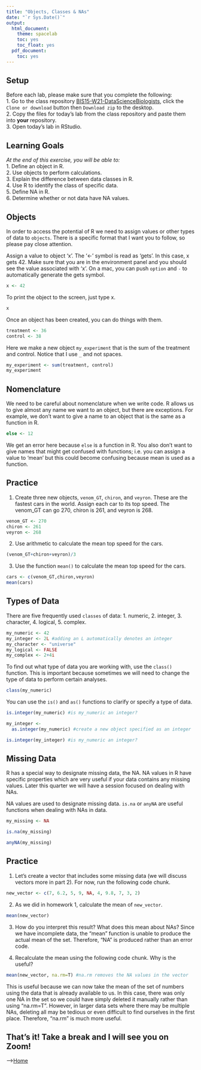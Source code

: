 ```yaml
---
title: "Objects, Classes & NAs"
date: "`r Sys.Date()`"
output:
  html_document:
    theme: spacelab
    toc: yes
    toc_float: yes
  pdf_document:
    toc: yes
---
```


## Setup
Before each lab, please make sure that you complete the following:  
1. Go to the class repository [BIS15-W21-DataScienceBiologists](https://github.com/jmledford3115/BIS15L-W21-DataScienceBiologists), click the `Clone or download` button then `Download zip` to the desktop.  
2. Copy the files for today's lab from the class repository and paste them into **your** repository.  
3. Open today's lab in RStudio. 

## Learning Goals
*At the end of this exercise, you will be able to:*    
1. Define an object in R.  
2. Use objects to perform calculations.  
3. Explain the difference between data classes in R.  
4. Use R to identify the class of specific data.  
5. Define NA in R.  
6. Determine whether or not data have NA values.  

## Objects
In order to access the potential of R we need to assign values or other types of data to `objects`. There is a specific format that I want you to follow, so please pay close attention.  

Assign a value to object 'x'. The '<-' symbol is read as 'gets'. In this case, x gets 42. Make sure that you are in the environment panel and you should see the value associated with 'x'. On a mac, you can push `option` and `-` to automatically generate the gets symbol.  
```r
x <- 42
```

To print the object to the screen, just type x.  
```r
x
```

Once an object has been created, you can do things with them.  
```r
treatment <- 36
control <- 38
```

Here we make a new object `my_experiment` that is the sum of the treatment and control. Notice that I use `_` and not spaces.  
```r
my_experiment <- sum(treatment, control)
my_experiment
```

## Nomenclature
We need to be careful about nomenclature when we write code. R allows us to give almost any name we want to an object, but there are exceptions. For example, we don't want to give a name to an object that is the same as a function in R.  
```r
else <- 12
```

We get an error here because `else` is a function in R. You also don't want to give names that might get confused with functions; i.e. you can assign a value to 'mean' but this could become confusing because mean is used as a function.  

## Practice
1. Create three new objects, `venom_GT`, `chiron`, and `veyron`. These are the fastest cars in the world. Assign each car to its top speed. The venom_GT can go 270, chiron is 261, and veyron is 268.
```r
venom_GT <- 270
chiron <- 261
veyron <- 268
```

2. Use arithmetic to calculate the mean top speed for the cars.
```r
(venom_GT+chiron+veyron)/3
```

3. Use the function `mean()` to calculate the mean top speed for the cars.
```r
cars <- c(venom_GT,chiron,veyron)
mean(cars)
```

## Types of Data
There are five frequently used `classes` of data: 1. numeric, 2. integer, 3. character, 4. logical, 5. complex.
```r
my_numeric <- 42
my_integer <- 2L #adding an L automatically denotes an integer
my_character <- "universe"
my_logical <- FALSE
my_complex <- 2+4i
```

To find out what type of data you are working with, use the `class()` function. This is important because sometimes we will need to change the type of data to perform certain analyses.
```r
class(my_numeric)
```

You can use the `is()` and `as()` functions to clarify or specify a type of data.
```r
is.integer(my_numeric) #is my_numeric an integer?
```

```r
my_integer <- 
  as.integer(my_numeric) #create a new object specified as an integer
```

```r
is.integer(my_integer) #is my_numeric an integer?
```

## Missing Data
R has a special way to designate missing data, the NA. NA values in R have specific properties which are very useful if your data contains any missing values. Later this quarter we will have a session focused on dealing with NAs.  

NA values are used to designate missing data. `is.na` or `anyNA` are useful functions when dealing with NAs in data. 
```r
my_missing <- NA
```

```r
is.na(my_missing)
```

```r
anyNA(my_missing)
```

## Practice  
1. Let's create a vector that includes some missing data (we will discuss vectors more in part 2). For now, run the following code chunk.  
```r
new_vector <- c(7, 6.2, 5, 9, NA, 4, 9.8, 7, 3, 2)
```

2. As we did in homework 1, calculate the mean of `new_vector`.
```r
mean(new_vector)
```

3. How do you interpret this result? What does this mean about NAs?
Since we have incomplete data, the "mean" function is unable to produce the actual mean of the set. Therefore, "NA" is produced rather than an error code.

4. Recalculate the mean using the following code chunk. Why is the useful?  
```r
mean(new_vector, na.rm=T) #na.rm removes the NA values in the vector
```
This is useful because we can now take the mean of the set of numbers using the data that is already available to us. In this case, there was only one NA in the set so we could have simply deleted it manually rather than using "na.rm=T". However, in larger data sets where there may be multiple NAs, deleting all may be tedious or even difficult to find ourselves in the first place. Therefore, "na.rm" is much more useful.

## That's it! Take a break and I will see you on Zoom!  

-->[Home](https://jmledford3115.github.io/datascibiol/)  